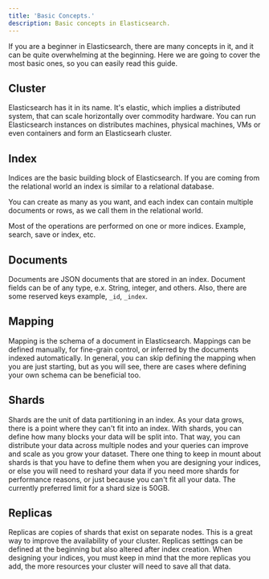```yaml
---
title: 'Basic Concepts.'
description: Basic concepts in Elasticsearch.
---
```


If you are a beginner in Elasticsearch, there are many concepts in it, and it can be quite overwhelming at the beginning.
Here we are going to cover the most basic ones, so you can easily read this guide.

## Cluster

Elasticsearch has it in its name. It's elastic, which implies a distributed system, that can scale horizontally over commodity hardware. You can run Elasticsearch instances  on distributes machines, physical machines, VMs or even containers
and form an Elasticsearh cluster. 

## Index

Indices are the basic building block of Elasticsearch. If you are coming from the relational world
an index is similar to a relational database. 

You can create as many as you want, and each index can contain multiple documents or rows, as we call them in the relational world.

Most of the operations are performed on one or more indices. Example, search, save or index, etc.

## Documents

Documents are JSON documents that are stored in an index. Document fields can be of any type, e.x. String, integer, and others. Also, there are some reserved keys example, `_id`, `_index`.

## Mapping

Mapping is the schema of a document in Elasticsearch. Mappings can be defined manually, for fine-grain control, or inferred
by the documents indexed automatically. In general, you can skip defining the mapping when you are just starting, but as you will see, there are cases where defining your own schema can be beneficial too.

## Shards

Shards are the unit of data partitioning in an index. As your data grows, there is a point where they can't fit into an index. 
With shards, you can define how many blocks your data will be split into. That way, you can distribute your data across multiple nodes
and your queries can improve and scale as you grow your dataset.
There one thing to keep in mount about shards is that you have to define them when you are designing your indices, 
or else you will need to reshard your data if you need more shards for performance reasons, 
or just because you can't fit all your data. 
The currently preferred limit for a shard size is 50GB.

## Replicas

Replicas are copies of shards that exist on separate nodes. This is a great way to improve the availability of your cluster.
Replicas settings can be defined at the beginning but also altered after index creation. 
When designing your indices, you must keep in mind that the more replicas you add, the more resources your cluster will need to save
all that data. 
